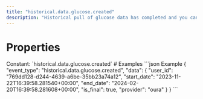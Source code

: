 ```yaml
---
title: "historical.data.glucose.created"
description: "Historical pull of glucose data has completed and you can now pull data for this resource."
---
```

# Properties
<ResponseField name="event_type" type="const string" required="true">
Constant: `historical.data.glucose.created`
</ResponseField>
<ResponseField name="data" type="HistoricalDataCreated" required="true">
<Expandable title="HistoricalDataCreated" defaultOpen="true">
<ResponseField name="user_id" type="string" required="true">
</ResponseField>
<ResponseField name="start_date" type="string" required="true">
</ResponseField>
<ResponseField name="end_date" type="string" required="true">
</ResponseField>
<ResponseField name="is_final" type="boolean" required="true">
</ResponseField>
<ResponseField name="provider" type="string" required="true">
</ResponseField>
</Expandable>
</ResponseField>
# Examples
<CodeGroup>
```json Example
{
  "event_type": "historical.data.glucose.created",
  "data": {
    "user_id": "769dd128-d244-4639-a6be-35bb23a74a12",
    "start_date": "2023-11-22T16:39:58.281540+00:00",
    "end_date": "2024-02-20T16:39:58.281608+00:00",
    "is_final": true,
    "provider": "oura"
  }
}
```
</CodeGroup>
